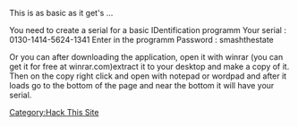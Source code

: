 This is as basic as it get's ...

You need to create a serial for a basic IDentification programm
Your serial :  0130-1414-5624-1341
Enter in the programm
Password : smashthestate

Or you can after downloading the application, open it with winrar (you can get it for free at winrar.com)extract it to your desktop and make a copy of it. Then on the copy right click and open with notepad or wordpad and after it loads go to the bottom of the page and near the bottom it will have your serial.

[[Category:Hack This Site]]